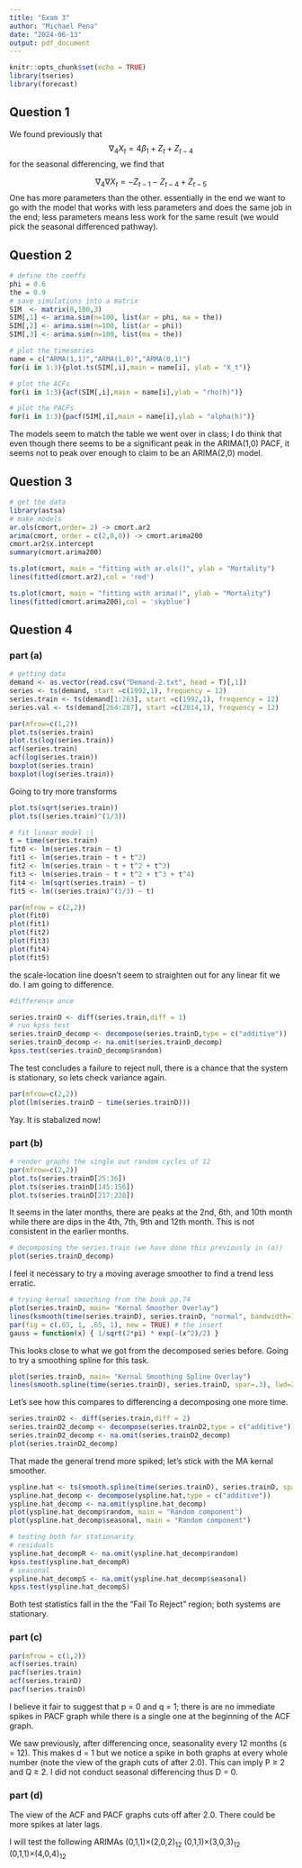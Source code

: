 ```yaml
---
title: "Exam 3"
author: "Michael Pena"
date: "2024-06-13"
output: pdf_document
---
```


```r
knitr::opts_chunk$set(echo = TRUE)
library(tseries)
library(forecast)
```

## Question 1

We found previously that
$$
\nabla_4X_t = 4\beta_1 + Z_t + Z_{t-4} 
$$
for the seasonal differencing, we find that 

$$
\nabla_4 \nabla X_t = -Z_{t-1} -Z_{t-4} + Z_{t-5}
$$
One has more parameters than the other. essentially in the end we want to go with the model that works with less parameters and does the same job in the end; less parameters means less work for the same result (we would pick the seasonal differenced pathway).

## Question 2

```r
# define the coeffs
phi = 0.6
the = 0.9
# save simulations into a matrix
SIM  <- matrix(0,100,3)
SIM[,1] <- arima.sim(n=100, list(ar = phi, ma = the))
SIM[,2] <- arima.sim(n=100, list(ar = phi))
SIM[,3] <- arima.sim(n=100, list(ma = the))
```

```r
# plot the timeseries
name = c("ARMA(1,1)","ARMA(1,0)","ARMA(0,1)")
for(i in 1:3){plot.ts(SIM[,i],main = name[i], ylab = "X_t")}
```

```r
# plot the ACFs
for(i in 1:3){acf(SIM[,i],main = name[i],ylab = "rho(h)")}
```

```r
# plot the PACFs
for(i in 1:3){pacf(SIM[,i],main = name[i],ylab = "alpha(h)")}
```

The models seem to match the table we went over in class; I do think that even though there seems to be a significant peak in the ARIMA(1,0) PACF, it seems not to peak over enough to claim to be an ARIMA(2,0) model.

## Question 3

```r
# get the data
library(astsa)
# make models
ar.ols(cmort,order= 2) -> cmort.ar2
arima(cmort, order = c(2,0,0)) -> cmort.arima200
cmort.ar2$x.intercept
summary(cmort.arima200)
```

```r
ts.plot(cmort, main = "fitting with ar.ols()", ylab = "Mortality")
lines(fitted(cmort.ar2),col = 'red')

```
```r
ts.plot(cmort, main = "fitting with arima()", ylab = "Mortality")
lines(fitted(cmort.arima200),col = 'skyblue')
```

## Question 4

### part (a)

```r
# getting data
demand <- as.vector(read.csv("Demand-2.txt", head = T)[,1])
series <- ts(demand, start =c(1992,1), frequency = 12)
series.train <- ts(demand[1:263], start =c(1992,1), frequency = 12)
series.val <- ts(demand[264:287], start =c(2014,1), frequency = 12)

par(mfrow=c(1,2))
plot.ts(series.train)
plot.ts(log(series.train))
acf(series.train)
acf(log(series.train))
boxplot(series.train)
boxplot(log(series.train))
```

Going to try more transforms

```r
plot.ts(sqrt(series.train))
plot.ts((series.train)^(1/3))
```


```r
# fit linear model :|
t = time(series.train)
fit0 <- lm(series.train ~ t)
fit1 <- lm(series.train ~ t + t^2)
fit2 <- lm(series.train ~ t + t^2 + t^3)
fit3 <- lm(series.train ~ t + t^2 + t^3 + t^4)
fit4 <- lm(sqrt(series.train) ~ t)
fit5 <- lm((series.train)^(1/3) ~ t)

par(mfrow = c(2,2))
plot(fit0)
plot(fit1)
plot(fit2)
plot(fit3)
plot(fit4)
plot(fit5)
```

the scale-location line doesn't seem to straighten out for any linear fit we do. I am going to difference.

```r
#difference once 

series.trainD <- diff(series.train,diff = 1)
# run kpss test
series.trainD_decomp <- decompose(series.trainD,type = c("additive"))
series.trainD_decomp <- na.omit(series.trainD_decomp)
kpss.test(series.trainD_decomp$random)
```

The test concludes a failure to reject null, there is a chance that the system is stationary, so lets check variance again.

```r
par(mfrow=c(2,2))
plot(lm(series.trainD ~ time(series.trainD)))
```

Yay. It is stabalized now!

### part (b)

```r
# render graphs the single out random cycles of 12
par(mfrow=c(2,2))
plot.ts(series.trainD[25:36])
plot.ts(series.trainD[145:156])
plot.ts(series.trainD[217:228])
```
It seems in the later months, there are peaks at the 2nd, 6th, and 10th month while there are dips in the 4th, 7th, 9th and 12th month. This is not consistent in the earlier months.

```r
# decomposing the series.train (we have done this previously in (a))
plot(series.trainD_decomp) 
```

I feel it necessary to try a moving average smoother to find a trend less erratic.

```r
# trying kernal smoothing from the book pp.74
plot(series.trainD, main= "Kernal Smoother Overlay")
lines(ksmooth(time(series.trainD), series.trainD, "normal", bandwidth=1), lwd=2, col=4)
par(fig = c(.65, 1, .65, 1), new = TRUE) # the insert
gauss = function(x) { 1/sqrt(2*pi) * exp(-(x^2)/2) }
```
This looks close to what we got from the decomposed series before. Going to try a smoothing spline for this task.

```r
plot(series.trainD, main= "Kernal Smoothing Spline Overlay")
lines(smooth.spline(time(series.trainD), series.trainD, spar=.3), lwd=2, col=4)
```

Let's see how this compares to differencing a decomposing one more time.

```r
series.trainD2 <- diff(series.train,diff = 2)
series.trainD2_decomp <- decompose(series.trainD2,type = c("additive"))
series.trainD2_decomp <- na.omit(series.trainD2_decomp)
plot(series.trainD2_decomp) 
```
That made the general trend more spiked; let's stick with the MA kernal smoother.

```r
yspline.hat <- ts(smooth.spline(time(series.trainD), series.trainD, spar=.3)$y, start =c(1992,1), frequency = 12)
yspline.hat_decomp <- decompose(yspline.hat,type = c("additive"))
yspline.hat_decomp <- na.omit(yspline.hat_decomp)
plot(yspline.hat_decomp$random, main = "Random component")
plot(yspline.hat_decomp$seasonal, main = "Random component") 

```

```r
# testing both for stationarity
# residuals
yspline.hat_decompR <- na.omit(yspline.hat_decomp$random)
kpss.test(yspline.hat_decompR)
# seasonal
yspline.hat_decompS <- na.omit(yspline.hat_decomp$seasonal)
kpss.test(yspline.hat_decompS)
```

Both test statistics fall in the the "Fail To Reject" region; both systems are stationary.

### part (c)


```r
par(mfrow = c(1,2))
acf(series.train)
pacf(series.train)
acf(series.trainD)
pacf(series.trainD)
```

I believe it fair to suggest that p = 0 and q = 1; there is are no immediate spikes in PACF graph while there is a single one at the beginning of the ACF graph. 

We saw previously, after differencing once, seasonality every 12 months (s = 12). This makes d = 1 but  we notice a spike in both graphs at every whole number (note the view of the graph cuts of after 2.0). This can imply P $\geq$ 2 and Q $\geq$ 2. I did not conduct seasonal differencing thus D = 0. 

### part (d)

The view of the ACF and PACF graphs cuts off after 2.0. There could be more spikes at later lags.

I will test the following ARIMAs
(0,1,1)$\times$(2,0,2)$_{12}$
(0,1,1)$\times$(3,0,3)$_{12}$
(0,1,1)$\times$(4,0,4)$_{12}$